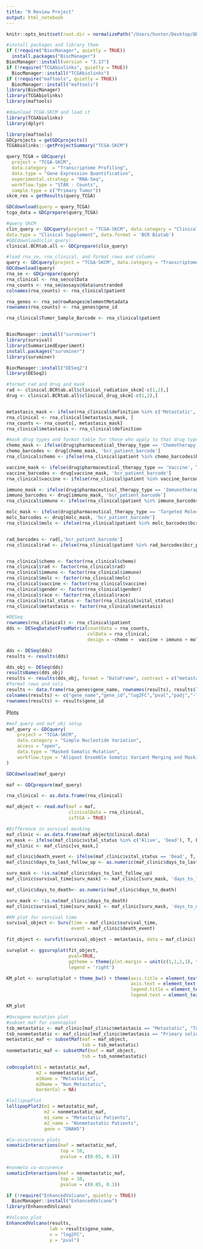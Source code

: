 ```yaml
---
title: "R Review Project"
output: html_notebook
---
```


```r
knitr::opts_knit$set(root.dir = normalizePath("/Users/hunter/Desktop/QBIO_490_HunterN/analysis_data"))
```


```r
#install packages and library them
if (!require("BiocManager", quietly = TRUE)) 
  install.packages("BiocManager")
BiocManager::install(version = "3.17")
if (!require("TCGAbiolinks", quietly = TRUE)) 
  BiocManager::install("TCGAbiolinks")
if (!require("maftools", quietly = TRUE)) 
  BiocManager::install("maftools")
library(BiocManager) 
library(TCGAbiolinks) 
library(maftools)
```


```r
#download TCGA-SKCM and load it 
library(TCGAbiolinks)
library(dplyr)

library(maftools)
GDCprojects = getGDCprojects()
TCGAbiolinks:::getProjectSummary("TCGA-SKCM")

query_TCGA = GDCquery(
  project = "TCGA-SKCM",
  data.category  = "Transcriptome Profiling", 
  data.type = "Gene Expression Quantification",
  experimental.strategy = "RNA-Seq",
  workflow.type = "STAR - Counts",
  sample.type = c("Primary Tumor"))
skcm_res = getResults(query_TCGA) 

GDCdownload(query = query_TCGA)
tcga_data = GDCprepare(query_TCGA)


```
```r
#query SKCM
clin_query <- GDCquery(project = "TCGA-SKCM", data.category = "Clinical",
data.type = "Clinical Supplement", data.format = 'BCR Biotab')
#GDCdownload(clin_query)
clinical.BCRtab.all <- GDCprepare(clin_query)
```

```r
#load rna_se, rna_clinical, and format rows and columns 
query <- GDCquery(project = "TCGA-SKCM", data.category = "Transcriptome Profiling", data.type = "Gene Expression Quantification")
GDCdownload(query)
rna_se <- GDCprepare(query)
rna_clinical <- rna_se@colData
rna_counts <- rna_se@assays@data$unstranded
colnames(rna_counts) <- rna_clinical$patient

rna_genes <- rna_se@rowRanges@elementMetadata
rownames(rna_counts) <- rna_genes$gene_id

rna_clinical$Tumor_Sample_Barcode <- rna_clinical$patient
```
```r
```



```r
BiocManager::install("survminer")
library(survival)
library(SummarizedExperiment)
install.packages("survminer")
library(survminer)
```

```r
BiocManager::install("DESeq2")
library(DESeq2)
```

```r
#format rad and drug and mask
rad <- clinical.BCRtab.all$clinical_radiation_skcm[-c(1,2),]
drug <- clinical.BCRtab.all$clinical_drug_skcm[-c(1,2),]


metastasis_mask <- ifelse(rna_clinical$definition %in% c('Metastatic', 'Primary solid Tumor'), T, F)
rna_clinical <- rna_clinical[metastasis_mask, ]
rna_counts <- rna_counts[, metastasis_mask]
rna_clinical$metastasis <- rna_clinical$definition


```

```r
#mask drug types and format table for those who apply to that drug type
chemo_mask <- ifelse(drug$pharmaceutical_therapy_type == 'Chemotherapy', T, F)
chemo_barcodes <- drug[chemo_mask, 'bcr_patient_barcode']
rna_clinical$chemo <- ifelse(rna_clinical$patient %in% chemo_barcodes$bcr_patient_barcode, 1, 0)

vaccine_mask <- ifelse(drug$pharmaceutical_therapy_type == 'Vaccine', T, F)
vaccine_barcodes <- drug[vaccine_mask, 'bcr_patient_barcode']
rna_clinical$vaccine <- ifelse(rna_clinical$patient %in% vaccine_barcodes$bcr_patient_barcode, 1, 0)

immuno_mask <- ifelse(drug$pharmaceutical_therapy_type == 'Immunotherapy', T, F)
immuno_barcodes <- drug[immuno_mask, 'bcr_patient_barcode']
rna_clinical$immuno <- ifelse(rna_clinical$patient %in% immuno_barcodes$bcr_patient_barcode, 1, 0)

molc_mask <- ifelse(drug$pharmaceutical_therapy_type == 'Targeted Molecular therapy', T, F)
molc_barcodes <- drug[molc_mask, 'bcr_patient_barcode']
rna_clinical$molc <- ifelse(rna_clinical$patient %in% molc_barcodes$bcr_patient_barcode, 1, 0)


rad_barcodes <- rad[,'bcr_patient_barcode']
rna_clinical$rad <- ifelse(rna_clinical$patient %in% rad_barcodes$bcr_patient_barcode, 1, 0)


rna_clinical$chemo <- factor(rna_clinical$chemo)
rna_clinical$rad <- factor(rna_clinical$rad)
rna_clinical$immuno <- factor(rna_clinical$immuno)
rna_clinical$molc <- factor(rna_clinical$molc)
rna_clinical$vaccine <- factor(rna_clinical$vaccine)
rna_clinical$gender <- factor(rna_clinical$gender)
rna_clinical$race <- factor(rna_clinical$race)
rna_clinical$vital_status <- factor(rna_clinical$vital_status)
rna_clinical$metastasis <- factor(rna_clinical$metastasis)
```

``` r
#DESeq
rownames(rna_clinical) <- rna_clinical$patient
dds <- DESeqDataSetFromMatrix(countData = rna_counts,
                              colData = rna_clinical,
                              design = ~chemo +  vaccine + immuno + molc + rad + gender + race + vital_status + metastasis)

dds <- DESeq(dds)
results <- results(dds)
```

```r

dds_obj <- DESeq(dds)
resultsNames(dds_obj)
results <- results(dds_obj, format = "DataFrame", contrast = c("metastasis", "Primary solid Tumor", "Metastatic"))
#format rows and cols
results <- data.frame(rna_genes$gene_name, rownames(results), results$log2FoldChange, results$pvalue, results$padj, -log10(results$padj))
colnames(results) <- c("gene_name","gene_id","log2FC","pval","padj","-log10(padj)")
rownames(results) <- results$gene_id
```
Plots
```r
#maf_query and maf_obj setup
maf_query <- GDCquery(
    project = "TCGA-SKCM",
    data.category = "Simple Nucleotide Variation", 
    access = "open", 
    data.type = "Masked Somatic Mutation", 
    workflow.type = "Aliquot Ensemble Somatic Variant Merging and Masking",
)

GDCdownload(maf_query)

maf <- GDCprepare(maf_query) 

rna_clinical <- as.data.frame(rna_clinical)

maf_object <- read.maf(maf = maf,
                       clinicalData = rna_clinical,
                       isTCGA = TRUE)

```


```r
#Difference in survival masking
maf_clinic <- as.data.frame(maf_object@clinical.data)
vs_mask <- ifelse(maf_clinic$vital_status %in% c('Alive', 'Dead'), T, F)
maf_clinic <- maf_clinic[vs_mask,]

maf_clinic$death_event <- ifelse(maf_clinic$vital_status == 'Dead', T, F)
maf_clinic$days_to_last_follow_up <- as.numeric(maf_clinic$days_to_last_follow_up)

surv_mask <- !is.na(maf_clinic$days_to_last_follow_up)
maf_clinic$survival_time[surv_mask] <- maf_clinic[surv_mask, 'days_to_last_followup']

maf_clinic$days_to_death<- as.numeric(maf_clinic$days_to_death)

surv_mask <- !is.na(maf_clinic$days_to_death)
maf_clinic$survival_time[surv_mask] <- maf_clinic[surv_mask, 'days_to_death']
```
```r
#KM plot for survival time
survival_object <- Surv(time = maf_clinic$survival_time,
                        event = maf_clinic$death_event)

fit_object <- survfit(survival_object ~ metastasis, data = maf_clinic)

survplot <- ggsurvplot(fit_object,
                       pval=TRUE,
                       ggtheme = theme(plot.margin = unit(c(1,1,1,1), "cm")),
                       legend = 'right')

KM_plot <- survplot$plot + theme_bw() + theme(axis.title = element_text(size=20), 
                                              axis.text = element_text(size=16),
                                              legend.title = element_text(size=14),
                                              legend.text = element_text(size=12))

KM_plot
```

```r
#Oncogene mutation plot
#subset maf for cooncoplot
tsb_metastatic <- maf_clinic[maf_clinic$metastasis == "Metastatic", "Tumor_Sample_Barcode"]
tsb_nonmetastatic <- maf_clinic[maf_clinic$metastasis == "Primary solid Tumor", "Tumor_Sample_Barcode"]
metastatic_maf <- subsetMaf(maf = maf_object,
                            tsb = tsb_metastatic)
nonmetastatic_maf <- subsetMaf(maf = maf_object,
                            tsb = tsb_nonmetastatic)

coOncoplot(m1 = metastatic_maf,
           m2 = nonmetastatic_maf,
           m1Name = "Metastatic",
           m2Name = "Non_Metastatic",
           borderCol = NA)
```
```r
#lollipopPlot
lollipopPlot2(m1 = metastatic_maf,
              m2 = nonmetastatic_maf,
              m1_name = "Metastatic Patients",
              m2_name = "Nonmetastatic Patients",
              gene = "DNAH5")
```


```r
#Co-occurrence plots 
somaticInteractions(maf = metastatic_maf,
                    top = 10,
                    pvalue = c(0.05, 0.1))
```
```r
#nonmeta co-occurence
somaticInteractions(maf = nonmetastatic_maf,
                    top = 10,
                    pvalue = c(0.05, 0.1))
```

```r
if (!require("EnhancedVolcano", quietly = TRUE)) 
  BiocManager::install("EnhancedVolcano")
library(EnhancedVolcano)
```

```r
#Volcano plot
EnhancedVolcano(results,
                lab = results$gene_name,
                x = "log2FC",
                y = "pval")
```
